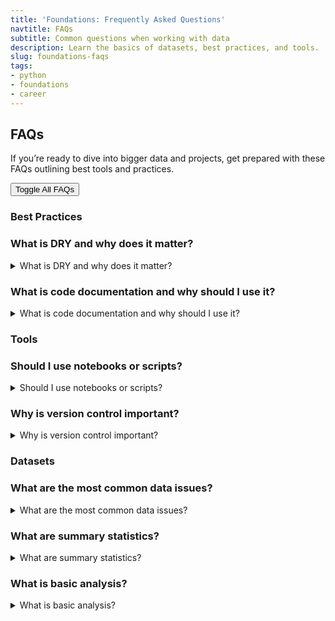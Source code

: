 ```yaml
---
title: 'Foundations: Frequently Asked Questions'
navtitle: FAQs
subtitle: Common questions when working with data
description: Learn the basics of datasets, best practices, and tools.
slug: foundations-faqs
tags:
- python
- foundations
- career
---
```


## FAQs

If you're ready to dive into bigger data and projects, get prepared with these FAQs outlining best tools and practices.

<button class="toggle-all-button" onclick="toggleAll()">Toggle All FAQs</button>

```{=html}
<script>
function toggleAll() {
  const detailsList = document.querySelectorAll("details");
  const allOpen = Array.from(detailsList).every(d => d.open);
  detailsList.forEach(d => d.open = !allOpen);
}
</script>
```


### Best Practices
<h3 id="What is DRY and why does it matter?" class="visually-hidden">What is DRY and why does it matter?</h3>
<details>
<summary class="faq-summary">What is DRY and why does it matter?</summary>

DRY stands for 'Don't Repeat Yourself'. It's a principle that encourages reusable, modular code to reduce duplication and improve maintainability.

</details>

<h3 id="What is code documentation and why should I use it?" class="visually-hidden">What is code documentation and why should I use it?</h3>
<details>
<summary class="faq-summary">What is code documentation and why should I use it?</summary>

Documentation explains what your code does and why. Good documentation makes it easier to debug, share, and revisit code later.

</details>


### Tools
<h3 id="Should I use notebooks or scripts?" class="visually-hidden">Should I use notebooks or scripts?</h3>
<details>
<summary class="faq-summary">Should I use notebooks or scripts?</summary>

Use notebooks for exploration and explanation. Use scripts for automation, scalability, and production workflows.

</details>

<h3 id="Why is version control important?" class="visually-hidden">Why is version control important?</h3>
<details>
<summary class="faq-summary">Why is version control important?</summary>

Version control helps you track changes, collaborate with others, and revert to earlier versions if something goes wrong. Git is the most common system.

</details>


### Datasets
<h3 id="What are the most common data issues?" class="visually-hidden">What are the most common data issues?</h3>
<details>
<summary class="faq-summary">What are the most common data issues?</summary>

Common data issues include missing values, outliers, and incorrectly formatted or malformed data. These can impact analysis and must be handled carefully before modeling.

</details>

<h3 id="What are summary statistics?" class="visually-hidden">What are summary statistics?</h3>
<details>
<summary class="faq-summary">What are summary statistics?</summary>

Summary statistics describe and summarize data. Common examples include mean, median, standard deviation, minimum, and maximum.

</details>

<h3 id="What is basic analysis?" class="visually-hidden">What is basic analysis?</h3>
<details>
<summary class="faq-summary">What is basic analysis?</summary>

Basic analysis often includes computing correlations, visualizing distributions, identifying trends, and checking assumptions before building models.

</details>

